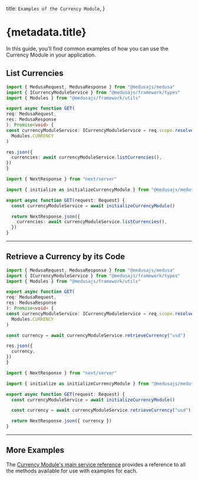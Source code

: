 
  title: `Examples of the Currency Module`,
}

# {metadata.title}

In this guide, you’ll find common examples of how you can use the Currency Module in your application.

## List Currencies

<CodeTabs groupId="app-type">
  <CodeTab label="Medusa API Router" value="medusa">

  ```ts
  import { MedusaRequest, MedusaResponse } from "@medusajs/medusa"
  import { ICurrencyModuleService } from "@medusajs/framework/types"
  import { Modules } from "@medusajs/framework/utils"

export async function GET(
  req: MedusaRequest,
  res: MedusaResponse
): Promise<void> {
  const currencyModuleService: ICurrencyModuleService = req.scope.resolve(
    Modules.CURRENCY
  )

  res.json({
    currencies: await currencyModuleService.listCurrencies(),
  })
}
```

  </CodeTab>
  <CodeTab label="Next.js App Router" value="nextjs">

```ts
import { NextResponse } from "next/server"

import { initialize as initializeCurrencyModule } from "@medusajs/medusa/currency"

export async function GET(request: Request) {
  const currencyModuleService = await initializeCurrencyModule()

  return NextResponse.json({
    currencies: await currencyModuleService.listCurrencies(),
  })
}
```

  </CodeTab>
</CodeTabs>

---

## Retrieve a Currency by its Code

<CodeTabs groupId="app-type">
  <CodeTab label="Medusa API Router" value="medusa">

  ```ts
  import { MedusaRequest, MedusaResponse } from "@medusajs/medusa"
  import { ICurrencyModuleService } from "@medusajs/framework/types"
  import { Modules } from "@medusajs/framework/utils"

export async function GET(
  req: MedusaRequest,
  res: MedusaResponse
): Promise<void> {
  const currencyModuleService: ICurrencyModuleService = req.scope.resolve(
    Modules.CURRENCY
  )

  const currency = await currencyModuleService.retrieveCurrency("usd")

  res.json({
    currency,
  })
}
```

  </CodeTab>
  <CodeTab label="Next.js App Router" value="nextjs">

```ts
import { NextResponse } from "next/server"

import { initialize as initializeCurrencyModule } from "@medusajs/medusa/currency"

export async function GET(request: Request) {
  const currencyModuleService = await initializeCurrencyModule()

  const currency = await currencyModuleService.retrieveCurrency("usd")

  return NextResponse.json({ currency })
}
```

  </CodeTab>
</CodeTabs>

---

## More Examples

The [Currency Module's main service reference](/references/currency) provides a reference to all the methods available for use with examples for each.
